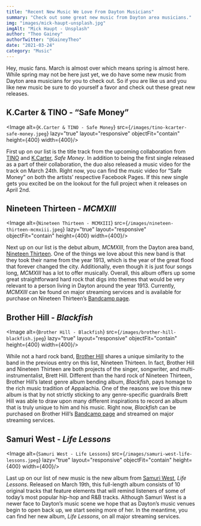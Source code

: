 ```yaml
---
title: "Recent New Music We Love From Dayton Musicians"
summary: "Check out some great new music from Dayton area musicians."
img: "images/mick-haupt-unsplash.jpg"
imgAlt: "Mick Haupt - Unsplash"
author: "Theo Gainey"
authorTwitter: "@GaineyTheo"
date: "2021-03-24"
category: "Music"
---
```

Hey, music fans. March is almost over which means spring is almost here. While spring may not be here just yet, we do have some new music from Dayton area musicians for you to check out. So if you are like us and you like new music be sure to do yourself a favor and check out these great new releases.

## K.Carter & TINO - “Safe Money”
<Image alt={`K.Carter & TINO - Safe Money`} src={`/images/tino-kcarter-safe-money.jpeg`} lazy="true" layout="responsive" objectFit="contain" height={400} width={400}/>

First up on our list is the title track from the upcoming collaboration from [TINO](https://www.facebook.com/hiphoptino) and [K.Carter](https://www.facebook.com/kcartersonofhiphop), *Safe Money*. In addition to being the first single released as a part of their collaboration, the duo also released a music video for the track on March 24th. Right now, you can find the music video for “Safe Money” on both the artists’ respective Facebook Pages. If this new single gets you excited be on the lookout for the full project when it releases on April 2nd.

## Nineteen Thirteen - *MCMXIII*
<Image alt={`Nineteen Thirteen - MCMXIII`} src={`/images/nineteen-thirteen-mcmxiii.jpeg`} lazy="true" layout="responsive" objectFit="contain" height={400} width={400}/>

Next up on our list is the debut album, *MCMXIII*, from the Dayton area band, [Nineteen Thirteen](https://www.facebook.com/nineteenthirteenmusic). One of the things we love about this new band is that they took their name from the year 1913, which is the year of the great flood that forever changed the city. Additionally, even though it is just four songs long, *MCMXIII* has a lot to offer musically. Overall, this album offers up some great straightforward hard rock that digs into themes that would be very relevant to a person living in Dayton around the year 1913. Currently, *MCMXIII* can be found on major streaming services and is available for purchase on Nineteen Thirteen’s [Bandcamp page](https://nineteenthirteenmusic.bandcamp.com/releases).

## Brother Hill - *Blackfish*
<Image alt={`Brother Hill - Blackfish`} src={`/images/brother-hill-blackfish.jpeg`} lazy="true" layout="responsive" objectFit="contain" height={400} width={400}/>

While not a hard rock band, [Brother Hill](https://www.facebook.com/brotherhillofficial/) shares a unique similarity to the band in the previous entry on this list, Nineteen Thirteen. In fact, Brother Hill and Nineteen Thirteen are both projects of the singer, songwriter, and multi-instrumentalist, Brett Hill. Different than the hard rock of Nineteen Thirteen, Brother Hill’s latest genre album bending album, *Blackfish*, pays homage to the rich music tradition of Appalachia. One of the reasons we love this new album is that by not strictly sticking to any genre-specific guardrails Brett Hill was able to draw upon many different inspirations to record an album that is truly unique to him and his music. Right now, *Blackfish* can be purchased on Brother Hill’s [Bandcamp page](https://brotherhill.bandcamp.com/album/blackfish) and streamed on major streaming services.

## Samuri West - *Life Lessons*
<Image alt={`Samuri West - Life Lessons`} src={`/images/samuri-west-life-lessons.jpeg`} lazy="true" layout="responsive" objectFit="contain" height={400} width={400}/>

Last up on our list of new music is the new album from [Samuri West](https://www.facebook.com/samuriwest/), *Life Lessons*. Released on March 19th, this full-length album consists of 10 original tracks that feature elements that will remind listeners of some of today’s most popular hip-hop and R&B tracks. Although Samuri West is a newer face to Dayton’s music scene we hope that as Dayton’s music venues begin to open back up, we start seeing more of her. In the meantime, you can find her new album, *Life Lessons*, on all major streaming services.
